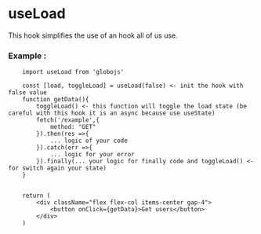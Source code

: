 
# useLoad

This hook simplifies the use of an hook all of us use.

### Example :

```tsx
    import useLoad from 'globojs'

    const [load, toggleLoad] = useLoad(false) <- init the hook with false value 
    function getData(){
        toggleLoad() <- this function will toggle the load state (be careful with this hook it is an async because use useState)
        fetch('/example',{
            method: "GET"
        }).then(res =>{
            ... logic of your code
        }).catch(err =>{
            ... logic for your error
        }).finally(... your logic for finally code and toggleLoad() <- for switch again your state)
    }
    

	return (
		<div className="flex flex-col items-center gap-4">
            <button onClick={getData}>Get users</button>
		</div>
	)
```


<Controls/>
